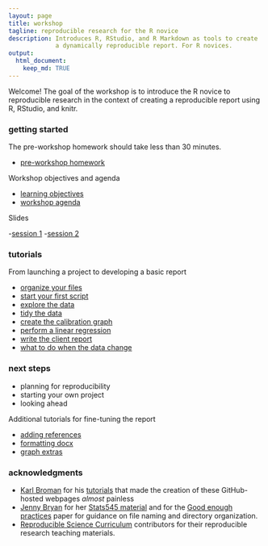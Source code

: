 ```yaml
---
layout: page
title: workshop
tagline: reproducible research for the R novice
description: Introduces R, RStudio, and R Markdown as tools to create
             a dynamically reproducible report. For R novices. 
output: 
  html_document:
    keep_md: TRUE
---
```


Welcome! The goal of the workshop is to introduce the R novice to reproducible research in the context of creating a reproducible report using R, RStudio, and knitr.  

### getting started

The pre-workshop homework should take less than 30 minutes. 

- [pre-workshop homework](pages/102_pre-hw.html) 

Workshop objectives and agenda

- [learning objectives](pages/101_objectives.html) 
- [workshop agenda](pages/103_agenda.html) 

Slides 

-[session 1](slides/slides_session_01.html) 
-[session 2](slides/slides_session_02.html) 

### tutorials 

From launching a project to developing a basic report

- [organize your files](pages/104_organize-files.html)
- [start your first script](pages/105_first-script.html)
- [explore the data](pages/109_explore-data.html)
- [tidy the data](pages/110_tidy-data.html)
- [create the calibration graph](pages/111_graph.html)
- [perform a linear regression](pages/112_regression.html) 
- [write the client report](pages/113_report.html) 
- [what to do when the data change](pages/117data-change.html)

### next steps 

- planning for reproducibility 
- starting your own project 
- looking ahead 

Additional tutorials for fine-tuning the report

- [adding references](pages/114_reference.html)
- [formatting docx](pages/115_formatting.html)
- [graph extras](pages/116_graph-extras.html)

### acknowledgments 

- [Karl Broman](http://kbroman.org) for his  [tutorials](http://kbroman.org/pages/tutorials.html) that made the creation of these GitHub-hosted webpages *almost* painless 
- [Jenny Bryan](https://github.com/jennybc) for her [Stats545 material](http://stat545.com/) and for the
[Good enough practices](https://swcarpentry.github.io/good-enough-practices-in-scientific-computing/) paper for guidance on file naming and directory organization. 
- [Reproducible Science  Curriculum](https://github.com/Reproducible-Science-Curriculum) contributors for their reproducible research  teaching materials.
